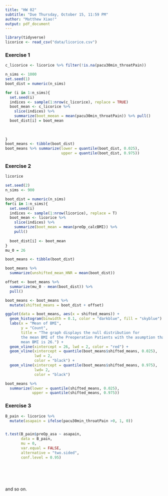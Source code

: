 ```yaml
---
title: "HW 02"
subtitle: "Due Thursday, October 15, 11:59 PM"
author: "Matthew Xiao!"
output: pdf_document
---
```


```r
library(tidyverse)
licorice <- read_csv("data/licorice.csv") 
```

### Exercise 1

```r
c_licorice <- licorice %>% filter(!is.na(pacu30min_throatPain))

n_sims <- 1000
set.seed(1)
boot_dist = numeric(n_sims)

for (i in 1:n_sims){
  set.seed(i)
  indices <- sample(1:nrow(c_licorice), replace = TRUE)
  boot_mean <- c_licorice %>%
    slice(indices) %>%
    summarize(boot_meean = mean(pacu30min_throatPain)) %>% pull()
  boot_dist[i] = boot_mean
  
  
  
}
boot_means <- tibble(boot_dist)
boot_means %>% summarize(lower = quantile(boot_dist, 0.025),
                         upper = quantile(boot_dist, 0.975))


```

### Exercise 2

```r
licorice

set.seed(2)
n_sims <- 900

boot_dist = numeric(n_sims) 
for(i in 1:n_sims){ 
  set.seed(i) 
  indices <- sample(1:nrow(licorice), replace = T)
  boot_mean <- licorice %>%
    slice(indices) %>%                    
    summarize(boot_mean = mean(preOp_calcBMI)) %>% 
    pull()
  
  boot_dist[i] <- boot_mean 
} 
mu_0 = 26

boot_means <- tibble(boot_dist)

boot_means %>% 
  summarize(unshifted_mean_HNR = mean(boot_dist))

offset <- boot_means %>% 
  summarize(mu_0 - mean(boot_dist)) %>%
  pull()

boot_means <- boot_means %>%
  mutate(shifted_means = boot_dist + offset)

ggplot(data = boot_means, aes(x = shifted_means)) +
  geom_histogram(binwidth = 0.1, color = "darkblue", fill = "skyblue") + 
  labs(x = "Mean of BMI", 
       y = "Count",
       title = "The graph displays the null distribution for 
       the mean BMI of the Preoperation Patients with the asumption that the 
       mean BMI is 26.") +
  geom_vline(xintercept = 26, lwd = 2, color = "red") +
  geom_vline(xintercept = quantile(boot_means$shifted_means, 0.025), 
             lwd = 2, 
             color = "black") +
  geom_vline(xintercept = quantile(boot_means$shifted_means, 0.975),
             lwd= 2,
             color = "black")

boot_means %>% 
  summarize(lower = quantile(shifted_means, 0.025),
            upper = quantile(shifted_means, 0.975))
```

### Exercise 3

```r

B_pain <- licorice %>% 
  mutate(asapain = ifelse(pacu30min_throatPain >0, 1, 0)) 


t.test(B_pain$preOp_asa ~ asapain, 
       data = B_pain,
       mu = 0,
       var.equal = FALSE,
       alternative = "two.sided",
       conf.level = 0.95)







```

and so on.